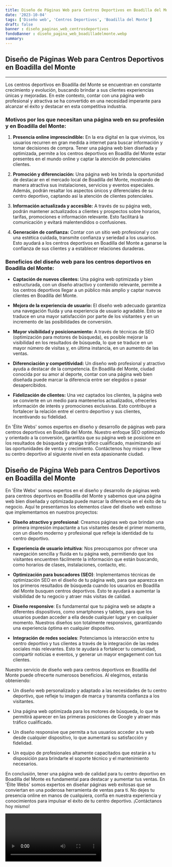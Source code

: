 ```yaml
---
title: Diseño de Páginas Web para Centros Deportivos en Boadilla del Monte
date: '2023-10-04'
tags: ['Diseño web', 'Centros Deportivos', 'Boadilla del Monte']
draft: false
banner : diseño_paginas_web_centrosdeportivos
fondoBanner : diseño_pagina_web_boadilladelmonte.webp
summary: 
---
```


## Diseño de Páginas Web para Centros Deportivos en Boadilla del Monte

---

Los centros deportivos en Boadilla del Monte se encuentran en constante crecimiento y evolución, buscando brindar a sus clientes experiencias únicas y mejoradas. En este contexto, contar con una página web profesional y atractiva se ha convertido en una necesidad imperante para alcanzar el éxito y destacar en esta competitiva industria.

### Motivos por los que necesitan una página web en su profesión y en Boadilla del Monte:

1. **Presencia online imprescindible:** En la era digital en la que vivimos, los usuarios recurren en gran medida a internet para buscar información y tomar decisiones de compra. Tener una página web bien diseñada y optimizada, permite a los centros deportivos en Boadilla del Monte estar presentes en el mundo online y captar la atención de potenciales clientes.

2. **Promoción y diferenciación:** Una página web les brinda la oportunidad de destacar en el mercado local de Boadilla del Monte, mostrando de manera atractiva sus instalaciones, servicios y eventos especiales. Además, podrán resaltar los aspectos únicos y diferenciales de su centro deportivo, captando así la atención de clientes potenciales.

3. **Información actualizada y accesible:** A través de su página web, podrán mantener actualizados a clientes y prospectos sobre horarios, tarifas, promociones e información relevante. Esto facilitará la comunicación y evitará malentendidos o confusiones.

4. **Generación de confianza:** Contar con un sitio web profesional y con una estética cuidada, transmite confianza y seriedad a los usuarios. Esto ayudará a los centros deportivos en Boadilla del Monte a ganarse la confianza de sus clientes y a establecer relaciones duraderas.

### Beneficios del diseño web para los centros deportivos en Boadilla del Monte:

- **Captación de nuevos clientes:** Una página web optimizada y bien estructurada, con un diseño atractivo y contenido relevante, permite a los centros deportivos llegar a un público más amplio y captar nuevos clientes en Boadilla del Monte.

- **Mejora de la experiencia de usuario:** El diseño web adecuado garantiza una navegación fluida y una experiencia de usuario agradable. Esto se traduce en una mayor satisfacción por parte de los visitantes y en un incremento de las posibilidades de conversión.

- **Mayor visibilidad y posicionamiento:** A través de técnicas de SEO (optimización para motores de búsqueda), es posible mejorar la visibilidad en los resultados de búsqueda, lo que se traduce en un mayor número de visitas y, en última instancia, en un aumento de las ventas.

- **Diferenciación y competitividad:** Un diseño web profesional y atractivo ayuda a destacar de la competencia. En Boadilla del Monte, ciudad conocida por su amor al deporte, contar con una página web bien diseñada puede marcar la diferencia entre ser elegidos o pasar desapercibidos.

- **Fidelización de clientes:** Una vez captados los clientes, la página web se convierte en un medio para mantenerlos actualizados, ofrecerles información de interés y promociones exclusivas. Esto contribuye a fortalecer la relación entre el centro deportivo y sus clientes, incentivando su fidelidad.

En 'Élite Webs' somos expertos en diseño y desarrollo de páginas web para centros deportivos en Boadilla del Monte. Nuestro enfoque SEO optimizado y orientado a la conversión, garantiza que su página web se posicione en los resultados de búsqueda y atraiga tráfico cualificado, maximizando así las oportunidades de venta y crecimiento. Contáctenos hoy mismo y lleve su centro deportivo al siguiente nivel en esta apasionante ciudad.

<GifSeo />

<Cta />

## Diseño de Página Web para Centros Deportivos en Boadilla del Monte

En 'Élite Webs' somos expertos en el diseño y desarrollo de páginas web para centros deportivos en Boadilla del Monte y sabemos que una página web bien diseñada y optimizada puede marcar la diferencia en el éxito de tu negocio. Aquí te presentamos los elementos clave del diseño web exitoso que implementamos en nuestros proyectos:

- **Diseño atractivo y profesional**: Creamos páginas web que brindan una primera impresión impactante a tus visitantes desde el primer momento, con un diseño moderno y profesional que refleje la identidad de tu centro deportivo.

- **Experiencia de usuario intuitiva**: Nos preocupamos por ofrecer una navegación sencilla y fluida en tu página web, permitiendo que los visitantes encuentren fácilmente la información que están buscando, como horarios de clases, instalaciones, contacto, etc.

- **Optimización para buscadores (SEO)**: Implementamos técnicas de optimización SEO en el diseño de tu página web, para que aparezca en los primeros resultados de búsqueda cuando los usuarios en Boadilla del Monte busquen centros deportivos. Esto te ayudará a aumentar la visibilidad de tu negocio y atraer más visitas de calidad.

- **Diseño responsive**: Es fundamental que tu página web se adapte a diferentes dispositivos, como smartphones y tablets, para que los usuarios puedan acceder a ella desde cualquier lugar y en cualquier momento. Nuestros diseños son totalmente responsivos, garantizando una experiencia óptima en cualquier dispositivo.

- **Integración de redes sociales**: Potenciamos la interacción entre tu centro deportivo y tus clientes a través de la integración de las redes sociales más relevantes. Esto te ayudará a fortalecer tu comunidad, compartir noticias e eventos, y generar un mayor engagement con tus clientes.

Nuestro servicio de diseño web para centros deportivos en Boadilla del Monte puede ofrecerte numerosos beneficios. Al elegirnos, estarás obteniendo:

- Un diseño web personalizado y adaptado a las necesidades de tu centro deportivo, que refleje tu imagen de marca y transmita confianza a los visitantes.

- Una página web optimizada para los motores de búsqueda, lo que te permitirá aparecer en las primeras posiciones de Google y atraer más tráfico cualificado.

- Un diseño responsive que permita a tus usuarios acceder a tu web desde cualquier dispositivo, lo que aumentará su satisfacción y fidelidad.

- Un equipo de profesionales altamente capacitados que estarán a tu disposición para brindarte el soporte técnico y el mantenimiento necesarios.

En conclusión, tener una página web de calidad para tu centro deportivo en Boadilla del Monte es fundamental para destacar y aumentar tus ventas. En 'Élite Webs' somos expertos en diseñar páginas web exitosas que se conviertan en una poderosa herramienta de ventas para ti. No dejes tu presencia online en manos de cualquiera, confía en nuestra experiencia y conocimientos para impulsar el éxito de tu centro deportivo. ¡Contáctanos hoy mismo!

<Video />

<CtaBot job='Centros Deportivos' city='Boadilla del Monte'/>

<Gmaps query='Boadilla del Monte+españa+maps' />